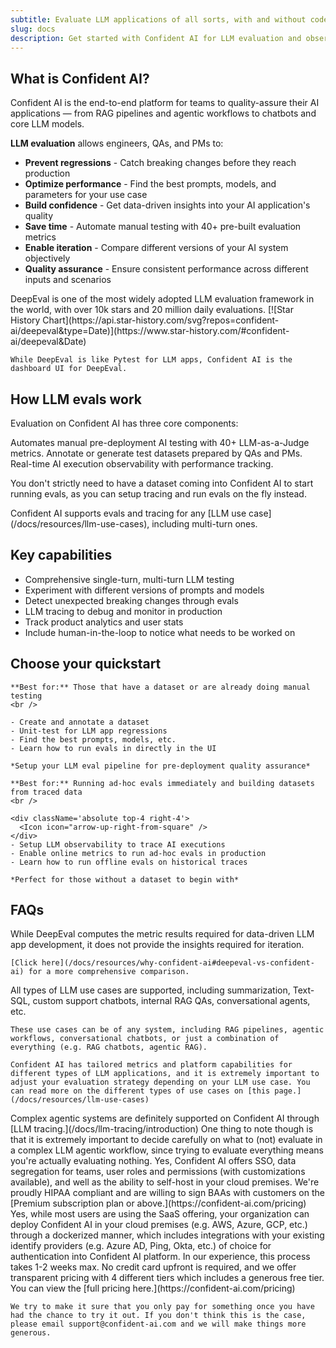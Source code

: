 ```yaml
---
subtitle: Evaluate LLM applications of all sorts, with and without code.
slug: docs
description: Get started with Confident AI for LLM evaluation and observability
---
```


## What is Confident AI?

Confident AI is the end-to-end platform for teams to quality-assure their AI applications — from RAG pipelines and agentic workflows to chatbots and core LLM models.

**LLM evaluation** allows engineers, QAs, and PMs to:

- **Prevent regressions** - Catch breaking changes before they reach production
- **Optimize performance** - Find the best prompts, models, and parameters for your use case
- **Build confidence** - Get data-driven insights into your AI application's quality
- **Save time** - Automate manual testing with 40+ pre-built evaluation metrics
- **Enable iteration** - Compare different versions of your AI system objectively
- **Quality assurance** - Ensure consistent performance across different inputs and scenarios

<Tip title="Confident AI's evals are 100% powered by DeepEval">
  DeepEval is one of the most widely adopted LLM evaluation framework in the
  world, with over 10k stars and 20 million daily evaluations.

<Frame background="subtle" caption="⭐ DeepEval Star Growth ⭐">
  [![Star History
  Chart](https://api.star-history.com/svg?repos=confident-ai/deepeval&type=Date)](https://www.star-history.com/#confident-ai/deepeval&Date)
</Frame>

    While DeepEval is like Pytest for LLM apps, Confident AI is the dashboard UI for DeepEval.

</Tip>

## How LLM evals work

Evaluation on Confident AI has three core components:

<CardGroup cols={3}>
  <Card title="LLM Metrics" icon="chart-line">
    Automates manual pre-deployment AI testing with 40+ LLM-as-a-Judge metrics.
  </Card>
  <Card title="Dataset Curation" icon="file-pen">
    Annotate or generate test datasets prepared by QAs and PMs.
  </Card>
  <Card title="LLM Tracing" icon="code-branch">
    Real-time AI execution observability with performance tracking.
  </Card>
</CardGroup>

You don't strictly need to have a dataset coming into Confident AI to start running evals, as you can setup tracing and run evals on the fly instead.

<Note>
  Confident AI supports evals and tracing for any [LLM use
  case](/docs/resources/llm-use-cases), including multi-turn ones.
</Note>

## Key capabilities

- Comprehensive single-turn, multi-turn LLM testing
- Experiment with different versions of prompts and models
- Detect unexpected breaking changes through evals
- LLM tracing to debug and monitor in production
- Track product analytics and user stats
- Include human-in-the-loop to notice what needs to be worked on

## Choose your quickstart

<CardGroup cols={2}>
  <Card
    title="LLM Evals in Development"
    icon="flask-vial"
    iconType="solid"
    href="/docs/llm-evaluation/quickstart"
  >
    <div className='absolute top-4 right-4'>
      <Icon icon="arrow-up-right-from-square" />
    </div>

    **Best for:** Those that have a dataset or are already doing manual testing
    <br />

    - Create and annotate a dataset
    - Unit-test for LLM app regressions
    - Find the best prompts, models, etc.
    - Learn how to run evals in directly in the UI

    *Setup your LLM eval pipeline for pre-deployment quality assurance*

  </Card>
  <Card
    title="LLM Tracing for Production Evals"
    icon="code-branch"
    iconType="solid"
    href="/llm-tracing/introduction"
  >

    **Best for:** Running ad-hoc evals immediately and building datasets from traced data
    <br />

    <div className='absolute top-4 right-4'>
      <Icon icon="arrow-up-right-from-square" />
    </div>
    - Setup LLM observability to trace AI executions
    - Enable online metrics to run ad-hoc evals in production
    - Learn how to run offline evals on historical traces

    *Perfect for those without a dataset to begin with*

  </Card>
</CardGroup>

## FAQs

<AccordionGroup>
  <Accordion title="How is this different from DeepEval?">
    While DeepEval computes the metric results required for data-driven LLM app development, it does not provide the insights required for iteration.

    [Click here](/docs/resources/why-confident-ai#deepeval-vs-confident-ai) for a more comprehensive comparison.

  </Accordion>

  <Accordion title="What LLM use cases are supported?">
    All types of LLM use cases are supported, including summarization, Text-SQL, custom support chatbots, internal RAG QAs, conversational agents, etc.

    These use cases can be of any system, including RAG pipelines, agentic workflows, conversational chatbots, or just a combination of everything (e.g. RAG chatbots, agentic RAG).

    Confident AI has tailored metrics and platform capabilities for different types of LLM applications, and it is extremely important to adjust your evaluation strategy depending on your LLM use case. You can read more on the different types of use cases on [this page.](/docs/resources/llm-use-cases)

  </Accordion>

<Accordion title="What about complex agentic systems?">
  Complex agentic systems are definitely supported on Confident AI through [LLM
  tracing.](/docs/llm-tracing/introduction) One thing to note though is that it
  is extremely important to decide carefully on what to (not) evaluate in a
  complex LLM agentic workflow, since trying to evaluate everything means you're
  actually evaluating nothing.
</Accordion>

<Accordion title="Is Confident AI enterprise ready?">
  Yes, Confident AI offers SSO, data segregation for teams, user roles and
  permissions (with customizations available), and well as the ability to
  self-host in your cloud premises.
</Accordion>

<Accordion title="What about HIPAA compliance?">
  We're proudly HIPAA compliant and are willing to sign BAAs with customers on
  the [Premium subscription plan or above.](https://confident-ai.com/pricing)
</Accordion>

<Accordion title="Can I self-host Confident AI?">
  Yes, while most users are using the SaaS offering, your organization can
  deploy Confident AI in your cloud premises (e.g. AWS, Azure, GCP, etc.)
  through a dockerized manner, which includes integrations with your existing
  identify providers (e.g. Azure AD, Ping, Okta, etc.) of choice for
  authentication into Confident AI platform. In our experience, this process
  takes 1-2 weeks max.
</Accordion>

  <Accordion title="What is the pricing?">
    No credit card upfront is required, and we offer transparent pricing with 4 different tiers which includes a generous free tier. You can view the [full pricing here.](https://confident-ai.com/pricing)

    We try to make it sure that you only pay for something once you have had the chance to try it out. If you don't think this is the case, please email support@confident-ai.com and we will make things more generous.

  </Accordion>
</AccordionGroup>
